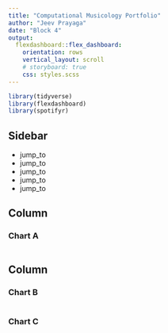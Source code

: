 ```yaml
---
title: "Computational Musicology Portfolio"
author: "Jeev Prayaga"
date: "Block 4"
output: 
  flexdashboard::flex_dashboard:
    orientation: rows
    vertical_layout: scroll
    # storyboard: true
    css: styles.scss
---
```


```r
library(tidyverse)
library(flexdashboard)
library(spotifyr)
```

Sidebar {.sidebar}
-------------------------------------

<div class="jump-links">
  <ul>
    <li><a href="#"></a>jump_to</li>
    <li><a href="#"></a>jump_to</li>
    <li><a href="#"></a>jump_to</li>
    <li><a href="#"></a>jump_to</li>
    <li><a href="#"></a>jump_to</li>
  </ul>
  <a>
</div>

Column {data-width=650}
-----------------------------------------------------------------------

### Chart A

```r

```

Column {data-width=350}
-----------------------------------------------------------------------

### Chart B

```r

```

### Chart C

```r

```

